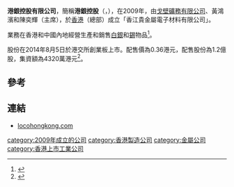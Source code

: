 '''港銀控股有限公司'''，簡稱'''港銀控股'''（'''{{lang-en|Loco Hong Kong Holdings Ltd.}}'''，{{hkex|8162}}），在2009年，由[[戈壁礦務有限公司|戈壁礦務有限公司]]、黃鴻濱和陳奕輝（主席），於[[香港|香港]]（總部）成立「香江貴金屬電子材料有限公司」。

業務在香港和中國內地經營生產和銷售[[白銀|白銀]]和[[錫|錫]]物品<ref>{{Cite web |url=http://chi.locohongkong.com/about-us/corporate-highlights |title=港銀控股有限公司簡介 |access-date=2014-08-04 |archive-url=https://web.archive.org/web/20140811185929/http://chi.locohongkong.com/about-us/corporate-highlights |archive-date=2014-08-11 |dead-url=yes }}</ref>。

股份在2014年8月5日於港交所創業板上市。配售價為0.36港元，配售股份為1.2億股，集資額為4320萬港元<ref>{{Cite web |url=http://www.hkexnews.hk/listedco/listconews/GEM/2014/0729/GLN20140729006_C.HTM |title=港銀控股有限公司招股資料 |access-date=2014-08-04 |archive-date=2015-09-24 |archive-url=https://web.archive.org/web/20150924031233/http://www.hkexnews.hk/listedco/listconews/GEM/2014/0729/GLN20140729006_C.HTM |dead-url=no }}</ref>。

==參考==
{{reflist}}

==連結==
*[https://web.archive.org/web/20140811185927/http://chi.locohongkong.com/ locohongkong.com]

[[category:2009年成立的公司|category:2009年成立的公司]]
[[category:香港製造公司|category:香港製造公司]]
[[category:金屬公司|category:金屬公司]]
[[category:香港上市工業公司|category:香港上市工業公司]]